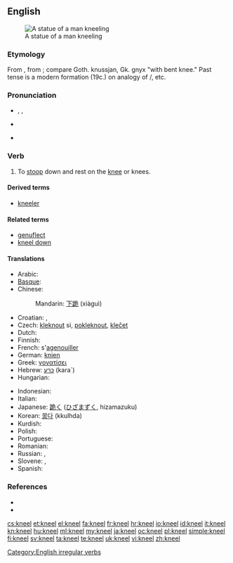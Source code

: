==English==
[[Image:Kobayashi Torasaburo Statue 001.jpg|thumb|A statue of a man kneeling]]

===Etymology===
From {{etyl|ang|en}} {{term|cneowlian|lang=ang}}, from {{term|cneow||lang=ang|knee}}; compare Goth. knussjan, Gk. gnyx "with bent knee." Past tense {{term|knelt}} is a modern formation (19c.) on analogy of {{term|feel}}/{{term|felt}}, etc.

===Pronunciation===
* {{enPR|nēl}}, {{IPA|/niːl/}}, {{SAMPA|/ni:l/}}
* {{audio|en-us-kneel.ogg|Audio (US)}}
*: {{rhymes|iːl}}
* {{homophones|Neal|Neil|Niel}}

===Verb===
{{en-verb|kneels|kneeling|'''[[knelt]]''' ''or'' '''[[kneeled]]'''}}

# {{intransitive}} To [[stoop]] down and rest on the [[knee]] or knees.

====Derived terms====
* [[kneeler]]

====Related terms====
* [[genuflect]]
* [[kneel down]]

====Translations====
{{trans-top|to stoop down and rest on the knee}}
* Arabic: {{t|ar|ركع|tr=raka`a}}
* [[Basque]]: {{t|eu|belaunikatu|xs=Basque}}
* Chinese:
*: Mandarin: [[下跪]] (xiàguì)
* Croatian: {{t-|hr|kleknuti|alt=klȅknuti}} {{pf.}}, {{t-|hr|klečati|alt=kléčati}} {{impf}}
* Czech: [[kleknout]] si, [[pokleknout]], [[klečet]]
* Dutch: {{t+|nl|knielen}}
* Finnish: {{t+|fi|polvistua}}
* French: s'[[agenouiller]]
* German: [[knien]]
* Greek: [[γονατίσει]]
* Hebrew: [[כרע]] (kara`)
* Hungarian: {{t+|hu|térdel}}
{{trans-mid}}
* Indonesian: {{t+|id|lutut|alt=berlutut|xs=Indonesian}}
* Italian: {{t-|it|inginocchiarsi}}
* Japanese: [[跪く]] ([[ひざまずく]], hizamazuku)
* Korean: [[꿇다]] (kkulhda)
* Kurdish: {{ku-Arab|[[چه‌کبوون]]}}
* Polish: {{t-|pl|klęczeć}}
* Portuguese: {{t+|pt|ajoelhar-se}}
* Romanian: {{t-|ro|îngenunchea}}
* Russian: {{t|ru|преклоняться|tr=preklonját'sja}},  {{t|ru|стоять на коленях|tr=stoját' na kolénjax}}
* Slovene: {{t+|sl|poklekniti}}, {{t+|sl|klečati}}
* Spanish: {{t-|es|arrodillarse}}
{{trans-bottom}}

===References===
* {{R:Century 1911}}
* {{R:Webster 1913}}

[[Category:English irregular verbs]]

[[cs:kneel]]
[[et:kneel]]
[[el:kneel]]
[[fa:kneel]]
[[fr:kneel]]
[[hr:kneel]]
[[io:kneel]]
[[id:kneel]]
[[it:kneel]]
[[kn:kneel]]
[[hu:kneel]]
[[ml:kneel]]
[[my:kneel]]
[[ja:kneel]]
[[oc:kneel]]
[[pl:kneel]]
[[simple:kneel]]
[[fi:kneel]]
[[sv:kneel]]
[[ta:kneel]]
[[te:kneel]]
[[uk:kneel]]
[[vi:kneel]]
[[zh:kneel]]